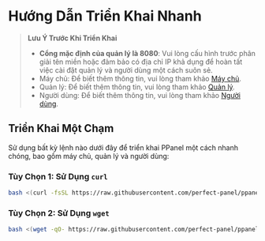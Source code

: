 # Hướng Dẫn Triển Khai Nhanh

> **Lưu Ý Trước Khi Triển Khai**
>
> - **Cổng mặc định của quản lý là 8080**: Vui lòng cấu hình trước phân giải tên miền hoặc đảm bảo có địa chỉ IP khả dụng để hoàn tất việc cài đặt quản lý và người dùng một cách suôn sẻ.
> - Máy chủ: Để biết thêm thông tin, vui lòng tham khảo [Máy chủ](/vi-VN/docs/server/config).
> - Quản lý: Để biết thêm thông tin, vui lòng tham khảo [Quản lý](/vi-VN/docs/admin/config).
> - Người dùng: Để biết thêm thông tin, vui lòng tham khảo [Người dùng](/vi-VN/docs/user/config).

## Triển Khai Một Chạm

Sử dụng bất kỳ lệnh nào dưới đây để triển khai PPanel một cách nhanh chóng, bao gồm máy chủ, quản lý và người dùng:

### Tùy Chọn 1: Sử Dụng `curl`

```bash
bash <(curl -fsSL https://raw.githubusercontent.com/perfect-panel/ppanel-script/refs/heads/main/install.sh)
```

### Tùy Chọn 2: Sử Dụng `wget`

```bash
bash <(wget -qO- https://raw.githubusercontent.com/perfect-panel/ppanel-script/refs/heads/main/install.sh)
```


<Giscus />
